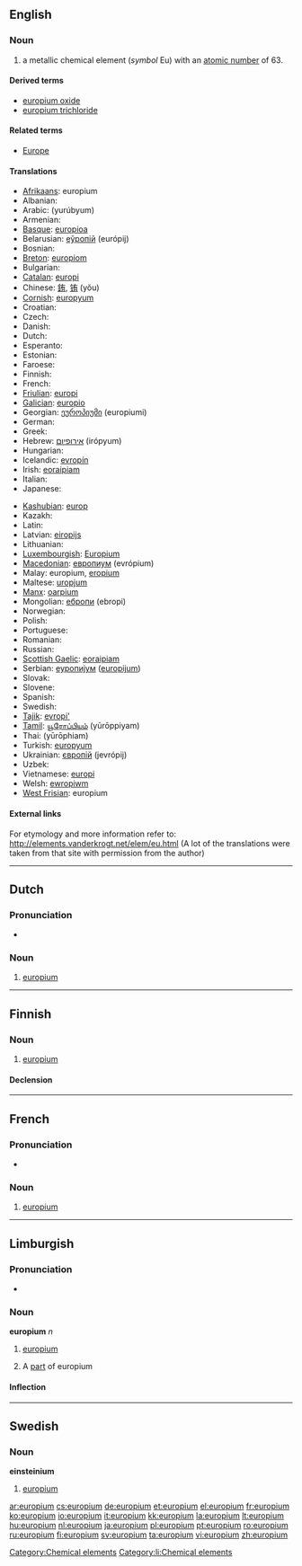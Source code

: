 {{also|Europium}}
==English==
{{elements|Eu|samarium|Sm|gadolinium|Gd}}

===Noun===
{{en-noun|-}}
{{wikipedia}}

# a metallic chemical element (''symbol'' Eu) with an [[atomic number]] of 63.

====Derived terms====
* [[europium oxide]]
* [[europium trichloride]]

====Related terms====
* [[Europe]]<!--from which "europium" is derived-->

====Translations====
{{trans-top|chemical element}}
* [[Afrikaans]]: europium
* Albanian: {{t-|sq|europ|xs=Albanian}}
* Arabic: {{Arab|[[يروبيوم]]}} (yurúbyum) {{m}}
* Armenian: {{t-|hy|եվրոպիում|tr=evropium}}
* [[Basque]]: [[europioa]]
* Belarusian: [[еўропiй]] (európij) {{m}}
* Bosnian: {{t-|bs|europij}}
* [[Breton]]: [[europiom]]
* Bulgarian: {{t-|bg|европий|m|tr=evrópij}}
* [[Catalan]]: [[europi]]
* Chinese: [[銪]], [[铕]] (yǒu)
* [[Cornish]]: [[europyum]]
* Croatian: {{t+|hr|europij}}
* Czech: {{t+|cs|europium}}
* Danish: {{t-|da|europium}}
* Dutch: {{t+|nl|europium|n}}
* Esperanto: {{t-|eo|eŭropio|xs=Esperanto}}
* Estonian: {{t-|et|euroopium}}
* Faroese: {{t-|fo|europium|xs=Faroese}}
* Finnish: {{t+|fi|europium}}
* French: {{t+|fr|europium|m}}
* [[Friulian]]: [[europi]]
* [[Galician]]: [[europio]]
* Georgian: [[ეუროპიუმი]] (europiumi)
* German: {{t+|de|Europium|n}}
* Greek: {{t+|el|ευρώπιο|n|tr=evrópio}}
* Hebrew: [[אירופיום]] (irópyum)
* Hungarian: {{t+|hu|európium}}
* Icelandic: [[evropín]]
* Irish: [[eoraipiam]]
* Italian: {{t+|it|europio|m}}
* Japanese: {{t+|ja|ユウロピウム|tr=yūropiumu}}
{{trans-mid}}
* [[Kashubian]]: [[europ]]
* Kazakh: {{t-|kk|европий|tr=evropii|sc=Cyrl|xs=Kazakh}}
* Latin: {{t+|la|europium}}
* Latvian: [[eiropijs]]
* Lithuanian: {{t+|lt|europis|xs=Lithuanian}}
* [[Luxembourgish]]: [[Europium]]
* [[Macedonian]]: [[европиум]] (evrópium) {{m}}
* Malay: europium, [[eropium]]
* Maltese: [[uropjum]]
* [[Manx]]: [[oarpium]]
* Mongolian: [[ебропи]] (ebropi)
* Norwegian: {{t-|no|europium}}
* Polish: {{t+|pl|europ|m}}
* Portuguese: {{t+|pt|európio|m}}
* Romanian: {{t+|ro|europiu|n}}
* Russian: {{t+|ru|европий|m|tr=jevrópij}}
* [[Scottish Gaelic]]: [[eoraipiam]]
* Serbian: [[еуропиjум]] ([[europijum]]) {{m}}
* Slovak: {{t-|sk|europium}}
* Slovene: {{t+|sl|evropij}}
* Spanish: {{t+|es|europio|m}}
* Swedish: {{t+|sv|europium|n}}
* [[Tajik]]: [[evropi']]
* [[Tamil]]: [[யூரோப்பியம்]] (yūrōppiyam)
* Thai: {{Thai|[[ยูโรเพียม]]}} (yūrōphiam)
* Turkish: [[europyum]]
* Ukrainian: [[європiй]] (jevrópij) {{m}}
* Uzbek: {{t-|uz|европий|tr=evropiy|sc=Cyrl|xs=Uzbek}}
* Vietnamese: [[europi]]
* Welsh: [[ewropiwm]]
* [[West Frisian]]: europium
{{trans-bottom}}

====External links====
For etymology and more information refer to:
http://elements.vanderkrogt.net/elem/eu.html
(A lot of the translations were taken from that site with permission from the author)

[[Category:Chemical elements]]

----

==Dutch==
{{wikipedia|lang=nl}}

===Pronunciation===
* {{audio|Nl-europium.ogg|Audio}}

===Noun===
{{infl|nl|noun|g=n}}

# {{chemical element|lang=nl}} [[europium#English|europium]]

----

==Finnish==
{{wikipedia|lang=fi}}

===Noun===
{{infl|fi|noun}}

# {{element|lang=fi}} [[#English|europium]]

====Declension====
{{fi-decl-risti|europium}}

----

==French==
{{wikipedia|lang=fr}}

===Pronunciation===
* {{IPA|lang=fr|/ø.ʁɔ.pjɔm/}}

===Noun===
{{fr-noun-unc|m}}

# {{chemical element|lang=fr}} [[#English|europium]]

----

==Limburgish==

===Pronunciation===
* {{IPA|[øː˧ˈʁoː˨pjɔ˧m]|lang=li}}

===Noun===
'''europium''' ''n''

# {{uncountable|lang=li}} [[europium#English|europium]]
# A [[part]] of europium

====Inflection====
{{li-noun-um|europi}}

[[Category:li:Chemical elements]]

----

==Swedish==

===Noun===
{{sv-noun-unc-irreg-n|2=europiet}}
'''einsteinium''' {{n}}

# {{element|lang=sv}} [[#English|europium]]

[[ar:europium]]
[[cs:europium]]
[[de:europium]]
[[et:europium]]
[[el:europium]]
[[fr:europium]]
[[ko:europium]]
[[io:europium]]
[[it:europium]]
[[kk:europium]]
[[la:europium]]
[[lt:europium]]
[[hu:europium]]
[[nl:europium]]
[[ja:europium]]
[[pl:europium]]
[[pt:europium]]
[[ro:europium]]
[[ru:europium]]
[[fi:europium]]
[[sv:europium]]
[[ta:europium]]
[[vi:europium]]
[[zh:europium]]